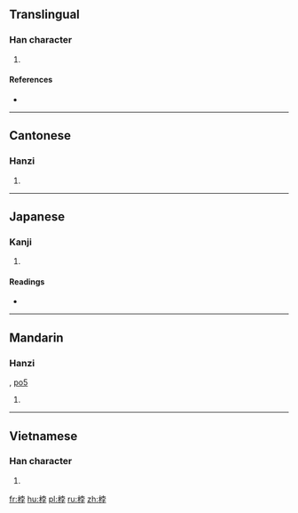 ==Translingual==

===Han character===
{{Han char|rn=75|rad=木|as=07|sn=11|four=44947|canj=DJBD|ids=⿰木孛}}

# {{defn|Han|sort=木07}}

====References====
* {{Han ref|kx=0527.040|dkj=14805|dj=0915.230|hdz=21210.090|uh=6872|ud=26738|bh=D5C5|bd=54725}}

----

==Cantonese==

===Hanzi===
{{yue-hanzi|jyut=but6|y=but6}}

# {{defn|lang=yue|sort=木07}}

----

==Japanese==

===Kanji===
{{ja-kanji|grade=|rs=木07}}

# {{defn|lang=ja|sort=木07}}

====Readings====
* {{ja-readings|on=[[ほつ]] (hotsu), [[ぼち]] (bochi)|kun=[[からざお]] (karazao)}}

----

==Mandarin==

===Hanzi===
{{cmn-hanzi|pin=[[bó]] ([[bo2]])|wg=po<sup>2</sup>}}, [[po5]]

# {{defn|lang=cmn|sort=木07}}

----

==Vietnamese==

===Han character===
{{vi-hantu|[[vụt]], [[bụt]], [[bột]], [[vọt]]|rs=木07}}

# {{defn|lang=vi|sort=木07}}

[[fr:桲]]
[[hu:桲]]
[[pl:桲]]
[[ru:桲]]
[[zh:桲]]